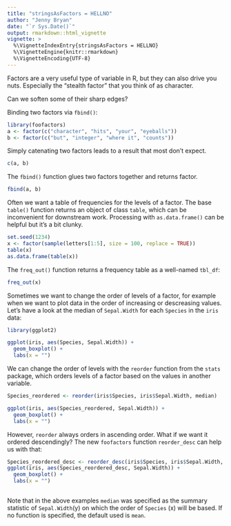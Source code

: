 ```yaml
---
title: "stringsAsFactors = HELLNO"
author: "Jenny Bryan"
date: "`r Sys.Date()`"
output: rmarkdown::html_vignette
vignette: >
  %\VignetteIndexEntry{stringsAsFactors = HELLNO}
  %\VignetteEngine{knitr::rmarkdown}
  %\VignetteEncoding{UTF-8}
---
```


Factors are a very useful type of variable in R, but they can also drive you nuts. Especially the "stealth factor" that you think of as character.

Can we soften some of their sharp edges?

Binding two factors via `fbind()`:

```r
library(foofactors)
a <- factor(c("character", "hits", "your", "eyeballs"))
b <- factor(c("but", "integer", "where it", "counts"))
```

Simply catenating two factors leads to a result that most don't expect.

```r
c(a, b)
```

The `fbind()` function glues two factors together and returns factor.

```r
fbind(a, b)
```

Often we want a table of frequencies for the levels of a factor. The base `table()` function returns an object of class `table`, which can be inconvenient for downstream work.  Processing with `as.data.frame()` can be helpful but it's a bit clunky.

```r
set.seed(1234)
x <- factor(sample(letters[1:5], size = 100, replace = TRUE))
table(x)
as.data.frame(table(x))
```

The `freq_out()` function returns a frequency table as a well-named `tbl_df`:

```r
freq_out(x)
```

Sometimes we want to change the order of levels of a factor, for example when we want to plot data in the order of increasing or descreasing values. Let's have a look at the median of `Sepal.Width` for each `Species` in the `iris` data:

```r
library(ggplot2)

ggplot(iris, aes(Species, Sepal.Width)) + 
  geom_boxplot() +
  labs(x = "")
```

We can change the order of levels with the `reorder` function from the `stats` package, which orders levels of a factor based on the values in another variable.

```r
Species_reordered <- reorder(iris$Species, iris$Sepal.Width, median)

ggplot(iris, aes(Species_reordered, Sepal.Width)) + 
  geom_boxplot() +
  labs(x = "")
```

However, `reorder` always orders in ascending order. What if we want it ordered descendingly? The new `foofactors` function `reorder_desc` can help us with that:


```r
Species_reordered_desc <- reorder_desc(iris$Species, iris$Sepal.Width, median)
ggplot(iris, aes(Species_reordered_desc, Sepal.Width)) + 
  geom_boxplot() +
  labs(x = "")
  
```

Note that in the above examples `median` was specified as the summary statistic of `Sepal.Width`(y) on which the order of `Species` (x) will be based. If no function is specified, the default used is `mean`.
